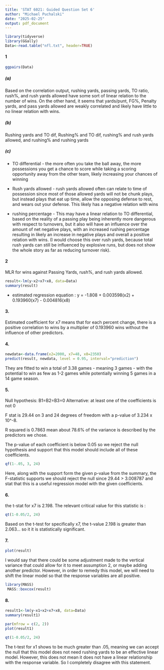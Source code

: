 ```yaml
---
title: 'STAT 6021: Guided Question Set 6'
author: "Michael Puchalski"
date: "2025-02-25"
output: pdf_document
---
```


```r
library(tidyverse)
library(GGally)
Data<-read.table("nfl.txt", header=TRUE)
```

#### 1

```r
ggpairs(Data)
```

##### (a)

Based on the correlation output, rushing yards, passing yards, TO ratio, rush%, and rush yards allowed have some sort of linear relation to the number of wins. On the other hand, it seems that yards/punt, FG%, Penalty yards, and pass yards allowed are weakly correlated and likely have little to no linear relation with wins.

##### (b)

Rushing yards and TO dif, Rushing% and TO dif, rushing% and rush yards allowed, and rushing% and rushing yards

##### (c)

-   TO differential - the more often you take the ball away, the more possessions you get a chance to score while taking a scoring opportunity away from the other team, likely increasing your chances of winning

-   Rush yards allowed - rush yards allowed often can relate to time of possession since most of those allowed yards will not be chunk plays, but instead plays that eat up time, allow the opposing defense to rest, and wears out your defense. This likely has a negative relation with wins

-   rushing percentage - This may have a linear relation to TO differential, based on the reality of a passing play being inherently more dangerous with respect to turnovers, but it also will have an influence over the amount of net negative plays, with an increased rushing percentage resulting in likely an increase in negative plays and overall a positive relation with wins. (I would choose this over rush yards, because total rush yards can still be influenced by explosive runs, but does not show the whole story as far as reducing turnover risk).

#### 2

MLR for wins against Passing Yards, rush%, and rush yards allowed.

```r
result<-lm(y~x2+x7+x8, data=Data)
summary(result)
```

-   estimated regression equation : y = -1.808 + 0.003598(x2) + 0.193960(x7) - 0.004816(x8)

#### 3.

Estimated coefficient for x7 means that for each percent change, there is a positive correlation to wins by a multiplier of 0.193960 wins without the influence of other predictors.

#### 4.

```r
newdata<-data.frame(x2=2000, x7=48, x8=2350)
predict(result, newdata, level = 0.95, interval="prediction")
```

They are fitted to win a total of 3.38 games - meaning 3 games - with the potential to win as few as 1-2 games while potentially winning 5 games in a 14 game season.

#### 5.

Null hypothesis: B1=B2=B3=0 Alternative: at least one of the coefficients is not 0

F stat is 29.44 on 3 and 24 degrees of freedom with a p-value of 3.234 x 10\^-8.

R squared is 0.7863 mean about 78.6% of the variance is described by the predictors we chose.

The p-value of each coefficient is below 0.05 so we reject the null hypothesis and support that this model should include all of these coefficients.

```r
qf(1-.05, 3, 24)
```

Here, along with the support form the given p-value from the summary, the F-statistic supports we should reject the null since 29.44 \> 3.008787 and stat that this is a useful regression model with the given coefficients.

#### 6.

the t-stat for x7 is 2.198. The relevant critical value for this statistic is :

```r
qt(1-0.05/2, 24)
```

Based on the t-test for specifically x7, the t-value 2.198 is greater than 2.063... so it it is statistically significant.

#### 7.

```r
plot(result)
```

I would say that there could be some adjustment made to the vertical variance that could allow for it to meet assumption 2, or maybe adding another predictor. However, in order to remedy this model, we will need to shift the linear model so that the response variables are all positive.

```r
library(MASS)
 MASS::boxcox(result)
```

#### 8.

```r
result1<-lm(y~x1+x2+x7+x8, data=Data)
summary(result1)
```

```r
par(mfrow = c(2, 2))
plot(result1)
```

```r
qt(1-0.05/2, 24)
```

The t-test for x1 shows to be much greater than .05, meaning we can accept the null that this model does not need rushing yards to be an effective linear model. However, this does not mean it does not have a linear relationship with the response variable. So I completely disagree with this statement.
